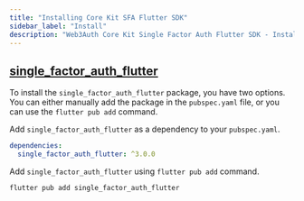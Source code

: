 ```yaml
---
title: "Installing Core Kit SFA Flutter SDK"
sidebar_label: "Install"
description: "Web3Auth Core Kit Single Factor Auth Flutter SDK - Install | Documentation - Web3Auth"
---
```


## [single_factor_auth_flutter](https://pub.dev/packages/single_factor_auth_flutter)

To install the `single_factor_auth_flutter` package, you have two options. You can either manually
add the package in the `pubspec.yaml` file, or you can use the `flutter pub add` command.

Add `single_factor_auth_flutter` as a dependency to your `pubspec.yaml`.

```yaml
dependencies:
  single_factor_auth_flutter: ^3.0.0
```

Add `single_factor_auth_flutter` using `flutter pub add` command.

```sh
flutter pub add single_factor_auth_flutter
```

